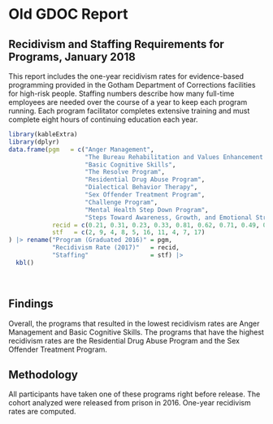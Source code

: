 # Old GDOC Report 

## Recidivism and Staffing Requirements for Programs, January 2018

This report includes the one-year recidivism rates for evidence-based programming provided in the Gotham Department of Corrections facilities for high-risk people. Staffing numbers describe how many full-time employees are needed over the course of a year to keep each program running. Each program facilitator completes extensive training and must complete eight hours of continuing education each year.

```r
library(kableExtra)
library(dplyr)
data.frame(pgm   = c("Anger Management",
                     "The Bureau Rehabilitation and Values Enhancement Program",
                     "Basic Cognitive Skills",
                     "The Resolve Program",
                     "Residential Drug Abuse Program",
                     "Dialectical Behavior Therapy",
                     "Sex Offender Treatment Program",
                     "Challenge Program", 
                     "Mental Health Step Down Program", 
                     "Steps Toward Awareness, Growth, and Emotional Strength Program"),
            recid = c(0.21, 0.31, 0.23, 0.33, 0.81, 0.62, 0.71, 0.49, 0.33, 0.34),
            stf   = c(2, 9, 4, 8, 5, 16, 11, 4, 7, 17)
) |> rename("Program (Graduated 2016)" = pgm,
            "Recidivism Rate (2017)"   = recid,
            "Staffing"                 = stf) |>
  kbl()
```

<br />

## Findings
Overall, the programs that resulted in the lowest recidivism rates are Anger Management and Basic Cognitive Skills. The programs that have the highest recidivism rates are the Residential Drug Abuse Program and the Sex Offender Treatment Program.

## Methodology
All participants have taken one of these programs right before release. The cohort analyzed were released from prison in 2016. One-year recidivism rates are computed.